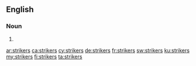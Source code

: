 ==English==

===Noun===
{{head|en|plural}}

# {{plural of|striker|lang=en}}

[[ar:strikers]]
[[ca:strikers]]
[[cy:strikers]]
[[de:strikers]]
[[fr:strikers]]
[[sw:strikers]]
[[ku:strikers]]
[[my:strikers]]
[[fi:strikers]]
[[ta:strikers]]